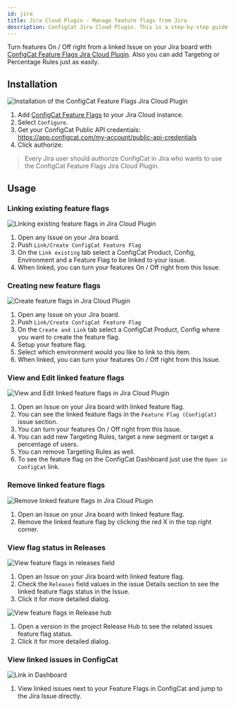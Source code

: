 ```yaml
---
id: jira
title: Jira Cloud Plugin - Manage feature flags from Jira
description: ConfigCat Jira Cloud Plugin. This is a step-by-step guide on how to connect and manage feature flags from Jira Cloud boards.
---
```


Turn features On / Off right from a linked Issue on your Jira board with <a href="https://marketplace.atlassian.com/1222421" target="_blank">ConfigCat Feature Flags Jira Cloud Plugin</a>. Also you can add Targeting or Percentage Rules just as easily.

## Installation

<img src="/docs/assets/jira/auth.gif" className="bordered-img zoomable" alt="Installation of the ConfigCat Feature Flags Jira Cloud Plugin" />

1. Add <a href="https://marketplace.atlassian.com/1222421" target="_blank">ConfigCat Feature Flags</a> to your Jira Cloud instance.
2. Select `Configure`.
3. Get your ConfigCat Public API credentials: https://app.configcat.com/my-account/public-api-credentials
4. Click authorize.

> Every Jira user should authorize ConfigCat in Jira who wants to use the ConfigCat Feature Flags Jira Cloud Plugin.

## Usage

### Linking existing feature flags

<img src="/docs/assets/jira/link-existing.gif" className="bordered-img zoomable" alt="Linking existing feature flags in Jira Cloud Plugin" />

1. Open any Issue on your Jira board.
2. Push `Link/Create ConfigCat Feature Flag`
3. On the `Link existing` tab select a ConfigCat Product, Config, Environment and a Feature Flag to be linked to your issue.
4. When linked, you can turn your features On / Off right from this Issue.

### Creating new feature flags

<img src="/docs/assets/jira/create-link.gif" className="bordered-img zoomable" alt="Create feature flags in Jira Cloud Plugin" />

1. Open any Issue on your Jira board.
2. Push `Link/Create ConfigCat Feature Flag`
3. On the `Create and Link` tab select a ConfigCat Product, Config where you want to create the feature flag.
4. Setup your feature flag.
5. Select which environment would you like to link to this item.
6. When linked, you can turn your features On / Off right from this Issue.

### View and Edit linked feature flags

<img src="/docs/assets/jira/edit-ff.gif" className="bordered-img zoomable" alt="View and Edit linked feature flags in Jira Cloud Plugin" />

1. Open an Issue on your Jira board with linked feature flag.
2. You can see the linked feature flags in the `Feature Flag (ConfigCat)` issue section.
3. You can turn your features On / Off right from this Issue.
4. You can add new Targeting Rules, target a new segment or target a percentage of users.
5. You can remove Targeting Rules as well.
6. To see the feature flag on the ConfigCat Dashboard just use the `Open in ConfigCat` link.

### Remove linked feature flags

<img src="/docs/assets/jira/remove-ff.gif" className="bordered-img zoomable" alt="Remove linked feature flags in Jira Cloud Plugin" />

1. Open an Issue on your Jira board with linked feature flag.
2. Remove the linked feature flag by clicking the red X in the top right corner.

### View flag status in Releases

<img src="/docs/assets/jira/release-field.gif" className="bordered-img zoomable" alt="View feature flags in releases field" />

1. Open an Issue on your Jira board with linked feature flag.
2. Check the `Releases` field values in the issue Details section to see the linked feature flags status in the Issue.
3. Click it for more detailed dialog.

<img src="/docs/assets/jira/release-hub.gif" className="bordered-img zoomable" alt="View feature flags in Release hub" />

1. Open a version in the project Release Hub to see the related issues feature flag status.
2. Click it for more detailed dialog.

### View linked issues in ConfigCat

<img src="/docs/assets/jira/open-from-dashboard.gif" className="bordered-img zoomable" alt="Link in Dashboard" />

1. View linked issues next to your Feature Flags in ConfigCat and jump to the Jira Issue directly.
